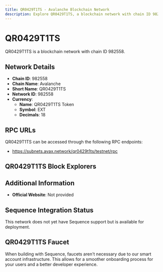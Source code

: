 ```yaml
--- 
title: QR0429T1TS - Avalanche Blockchain Network
description: Explore QR0429T1TS, a blockchain network with chain ID 982558. Learn about its native currency, QR0429T1TS Token, and how to interact with the network.
---
```


# QR0429T1TS

QR0429T1TS is a blockchain network with chain ID 982558.

## Network Details

- **Chain ID**: 982558
- **Chain Name**: Avalanche
- **Short Name**: QR0429T1TS
- **Network ID**: 982558
- **Currency**: 
  - **Name**: QR0429T1TS Token
  - **Symbol**: EXT
  - **Decimals**: 18

## RPC URLs

QR0429T1TS can be accessed through the following RPC endpoints:

- https://subnets.avax.network/qr0429t1ts/testnet/rpc

## QR0429T1TS Block Explorers



## Additional Information

- **Official Website**: Not provided

## Sequence Integration Status

This network does not yet have Sequence support but is available for deployment.

## QR0429T1TS Faucet

When building with Sequence, faucets aren't necessary due to our smart account infrastructure. This allows for a smoother onboarding process for your users and a better developer experience.
